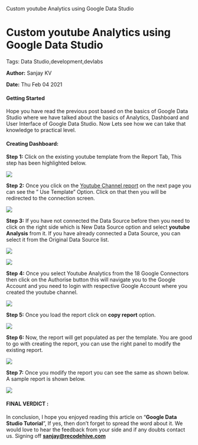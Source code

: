    Custom youtube Analytics using Google Data Studio

Custom youtube Analytics using Google Data Studio
=================================================

Tags: Data Studio,development,devlabs

**Author:** Sanjay KV

**Date:** Thu Feb 04 2021

#### Getting Started

Hope you have read the previous post based on the basics of Google Data Studio where we have talked about the basics of Analytics, Dashboard and User Interface of Google Data Studio. Now Lets see how we can take that knowledge to practical level.

#### Creating Dashboard:

**Step** **1:** Click on the existing youtube template from the Report Tab, This step has been highlighted below.

![](https://recodehive.com/wp-content/uploads/2020/12/image-15-1024x312.png)

**Step** **2:** Once you click on the [Youtube Channel report](https://www.youtube.com/analytics) on the next page you can see the ” Use Template” Option. Click on that then you will be redirected to the connection screen.

![](https://recodehive.com/wp-content/uploads/2020/12/image-16-1024x202.png)

**Step 3:** If you have not connected the Data Source before then you need to click on the right side which is New Data Source option and select **youtube Analysis** from it. If you have already connected a Data Source, you can select it from the Original Data Source list.

![](https://recodehive.com/wp-content/uploads/2020/12/image-17.png)

![](https://recodehive.com/wp-content/uploads/2020/12/image-18-1024x332.png)

**Step** **4:** Once you select Youtube Analytics from the 18 Google Connectors then click on the Authorise button this will navigate you to the Google Account and you need to login with respective Google Account where you created the youtube channel.

![](https://recodehive.com/wp-content/uploads/2020/12/image-19-1024x373.png)

**Step 5:** Once you load the report click on **copy report** option.

![](https://recodehive.com/wp-content/uploads/2020/12/image-20-1024x286.png)

**Step 6:** Now, the report will get populated as per the template. You are good to go with creating the report, you can use the right panel to modify the existing report.

![](https://recodehive.com/wp-content/uploads/2020/12/image-21-1024x408.png)

**Step 7:** Once you modify the report you can see the same as shown below. A sample report is shown below.

![](https://recodehive.com/wp-content/uploads/2020/12/image-22-1024x439.png)

#### FINAL VERDICT :

In conclusion, I hope you enjoyed reading this article on “**Google Data Studio Tutorial**”, If yes, then don’t forget to spread the word about it. We would love to hear the feedback from your side and if any doubts contact us. Signing off **[sanjay@recodehive.com](https://recodehive.com/about-us/)**